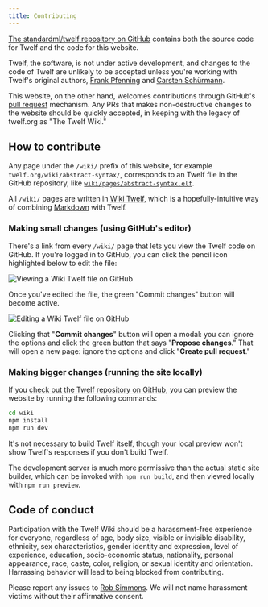 ```yaml
---
title: Contributing
---
```


[The standardml/twelf repository on
GitHub](https://github.com/standardml/twelf) contains both the source code for
Twelf and the code for this website.

Twelf, the software, is not under active development, and changes to the
code of Twelf are unlikely to be accepted unless you're working with Twelf's
original authors, [Frank Pfenning](https://www.cs.cmu.edu/~fp/) and [Carsten
Schürmann](https://www.itu.dk/people/carsten/).

This website, on the other hand, welcomes contributions through GitHub's 
[pull request](https://docs.github.com/en/pull-requests/collaborating-with-pull-requests/proposing-changes-to-your-work-with-pull-requests/about-pull-requests)
mechanism. Any PRs that makes non-destructive changes to the website should
be quickly accepted, in keeping with the legacy of twelf.org as "The Twelf
Wiki."

## How to contribute

Any page under the `/wiki/` prefix of this website, for example
`twelf.org/wiki/abstract-syntax/`, corresponds to an Twelf file in the GitHub
repository, like [`wiki/pages/abstract-syntax.elf`](https://github.com/standardml/twelf/blob/main/wiki/pages/abstract-syntax.elf).

All `/wiki/` pages are written in [Wiki Twelf](/wiki-syntax/), which is a
hopefully-intuitive way of combining [Markdown](https://www.markdownguide.org/)
with Twelf.

### Making small changes (using GitHub's editor)

There's a link from every `/wiki/` page that lets you view the Twelf code on
GitHub. If you're logged in to GitHub, you can click the pencil icon highlighted
below to edit the file:

![Viewing a Wiki Twelf file on GitHub](../../assets/github-view.png)

Once you've edited the file, the green "Commit changes" button will become
active.

![Editing a Wiki Twelf file on GitHub](../../assets/github-edit.png)

Clicking that "**Commit changes**" button will open a modal: you can ignore the
options and click the green button that says "**Propose changes**." That will
open a new page: ignore the options and click "**Create pull request**."

### Making bigger changes (running the site locally)

If you [check out the Twelf repository on
GitHub](https://github.com/standardml/twelf), you can preview the website by
running the following commands:

```bash
cd wiki
npm install
npm run dev
```

It's not necessary to build Twelf itself, though your local preview won't show
Twelf's responses if you don't build Twelf.

The development server is much more permissive than the actual static site
builder, which can be invoked with `npm run build`, and then viewed locally
with `npm run preview`.

## Code of conduct

Participation with the Twelf Wiki should be a harassment-free experience for
everyone, regardless of age, body size, visible or invisible disability,
ethnicity, sex characteristics, gender identity and expression, level of
experience, education, socio-economic status, nationality, personal appearance,
race, caste, color, religion, or sexual identity and orientation. Harrassing
behavior will lead to being blocked from contributing.

Please report any issues to [Rob Simmons](https://social.wub.site/@simrob). We
will not name harassment victims without their affirmative consent.
